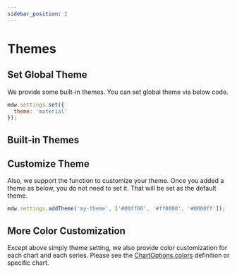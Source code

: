 ```yaml
---
sidebar_position: 2
---
```


# Themes

## Set Global Theme

We provide some built-in themes. You can set global theme via below code.

```js
mdw.settings.set({
  theme: 'material'
});
```

## Built-in Themes

<mdw-themes></mdw-themes>

## Customize Theme

Also, we support the function to customize your theme. Once you added a theme as below, you do not need to set it.
That will be set as the default theme.

```js
mdw.settings.addTheme('my-theme', ['#00ff00', '#ff0000', '#0000ff']);
```

## More Color Customization

Except above simply theme setting, we also provide color customization for each chart and each series.
Please see the [ChartOptions.colors](https://momentum-design.github.io/momentum-widgets/docs/api/interfaces/ChartOptions#colors) definition or specific chart.

